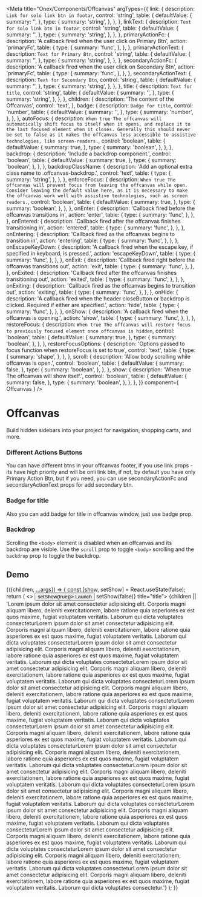 <!-- Offcanvas.mdx -->

<Meta
    title="Onex/Components/Offcanvas"
    argTypes={{
      link: {
      description: `Link for solo link btn in footar`,
      control: 'string',
      table: {
        defaultValue: {
          summary: '',
        },
        type: {
          summary: 'string',
        },
      },
    },
        linkText: {
      description: `Text for solo link btn in footar`,
      control: 'string',
      table: {
        defaultValue: {
          summary: '',
        },
        type: {
          summary: 'string',
        },
      },
    },
    primaryActionFc: {
      description: 'A callback fired when the user click on Primary Btn',
      action: 'primaryFc',
      table: {
        type: {
          summary: 'func',
        },
      },
    },
    primaryActionText: {
      description: `Text for Primary Btn`,
      control: 'string',
      table: {
        defaultValue: {
          summary: '',
        },
        type: {
          summary: 'string',
        },
      },
    },
    secondaryActionFc: {
      description: 'A callback fired when the user click on Secondary Btn',
      action: 'primaryFc',
      table: {
        type: {
          summary: 'func',
        },
      },
    },
    secondaryActionText: {
      description: `Text for Secondary Btn`,
      control: 'string',
      table: {
        defaultValue: {
          summary: '',
        },
        type: {
          summary: 'string',
        },
      },
    },
    title: {
      description: `Text for title`,
      control: 'string',
      table: {
        defaultValue: {
          summary: '',
        },
        type: {
          summary: 'string',
        },
      },
    },
      children: {
      description: 'The content of the Offcanvas',
      control: 'text',
    },
      badge: {
        description: `Badge for title`,
        control: 'number',
        table: {
          defaultValue: {
            summary: '',
          },
          type: {
            summary: 'number',
          },
        },
      },
      autoFocus: {
        description: `When true The offcanvas will automatically shift focus to itself when it opens,
                and replace it to the last focused element when it closes. Generally this should never be set
                to false as it makes the offcanvas less accessible to assistive technologies, like screen-readers.`,
        control: 'boolean',
        table: {
          defaultValue: {
            summary: true,
          },
          type: {
            summary: 'boolean',
          },
        },
      },
      backdrop: {
        description: 'Include a backdrop component.',
        control: 'boolean',
        table: {
          defaultValue: {
            summary: true,
          },
          type: {
            summary: 'boolean',
          },
        },
      },
      backdropClassName: {
        description: 'Add an optional extra class name to .offcanvas-backdrop.',
        control: 'text',
        table: {
          type: {
            summary: 'string',
          },
        },
      },
      enforceFocus: {
        description: `When true The offcanvas will prevent focus from leaving the offcanvas while open.
                Consider leaving the default value here, as it is necessary to make the offcanvas work well with
                assistive technologies, such as screen readers.`,
        control: 'boolean',
        table: {
          defaultValue: {
            summary: true,
          },
          type: {
            summary: 'boolean',
          },
        },
      },
      onEnter: {
        description: 'Callback fired before the offcanvas transitions in',
        action: 'enter',
        table: {
          type: {
            summary: 'func',
          },
        },
      },
      onEntered: {
        description: 'Callback fired after the offcanvas finishes transitioning in',
        action: 'entered',
        table: {
          type: {
            summary: 'func',
          },
        },
      },
      onEntering: {
        description: 'Callback fired as the offcanvas begins to transition in',
        action: 'entering',
        table: {
          type: {
            summary: 'func',
          },
        },
      },
      onEscapeKeyDown: {
        description: 'A callback fired when the escape key, if specified in keyboard, is pressed.',
        action: 'escapeKeyDown',
        table: {
          type: {
            summary: 'func',
          },
        },
      },
      onExit: {
        description: 'Callback fired right before the offcanvas transitions out',
        action: 'exit',
        table: {
          type: {
            summary: 'func',
          },
        },
      },
      onExited: {
        description: 'Callback fired after the offcanvas finishes transitioning out',
        action: 'exited',
        table: {
          type: {
            summary: 'func',
          },
        },
      },
      onExiting: {
        description: 'Callback fired as the offcanvas begins to transition out',
        action: 'exiting',
        table: {
          type: {
            summary: 'func',
          },
        },
      },
      onHide: {
        description:
          'A callback fired when the header closeButton or backdrop is clicked. Required if either are specified.',
        action: 'hide',
        table: {
          type: {
            summary: 'func',
          },
        },
      },
      onShow: {
        description: 'A callback fired when the offcanvas is opening.',
        action: 'show',
        table: {
          type: {
            summary: 'func',
          },
        },
      },
      restoreFocus: {
        description: `When true The offcanvas will restore focus to previously
                        focused element once offcanvas is hidden`,
        control: 'boolean',
        table: {
          defaultValue: {
            summary: true,
          },
          type: {
            summary: 'boolean',
          },
        },
      },
      restoreFocusOptions: {
        description: 'Options passed to focus function when restoreFocus is set to true',
        control: 'text',
        table: {
          type: {
            summary: 'shape',
          },
        },
      },
      scroll: {
        description: 'Allow body scrolling while offcanvas is open.',
        control: 'boolean',
        table: {
          defaultValue: {
            summary: false,
          },
          type: {
            summary: 'boolean',
          },
        },
      },
      show: {
        description: 'When true The offcanvas will show itself.',
        control: 'boolean',
        table: {
          defaultValue: {
            summary: false,
          },
          type: {
            summary: 'boolean',
          },
        },
      },
    }}
    component={ Offcanvas }
/>


# Offcanvas
Build hidden sidebars into your project for navigation, shopping carts, and more.

### Different Actions Buttons
You can have different btns in your offcanvas footer, if you use link props - its have high priority and will be onli link btn, if not, by default you have only Primary Action Btn, but if you need, you can use secondaryActionFc and secondaryActionText props for add secondary btn.

<Canvas>
  <Story name="OnlyPrimaryBtn(default)" story={stories.OnlyPrimaryBtn} />
  <Story name="PrimaryAndSecondaryBtns" story={stories.PrimaryAndSecondaryBtns} />
  <Story name="LinkBtn" story={stories.LinkBtn} />
</Canvas>

### Badge for title
Also you can add badge for title in offcanvas window, just use badge prop.

<Canvas>
  <Story name="Variant with badge" story={stories.BadgeVariant} />
</Canvas>

### Backdrop
Scrolling the ```<body>``` element is disabled when an offcanvas and its backdrop are visible.
Use the ```scroll``` prop to toggle ```<body>``` scrolling and the ```backdrop``` prop to toggle the backdrop.

<Canvas>
    <Story name="EnableBackdrop" story={stories.EnableBackdrop} />
    <Story name="DisableBackdrop" story={stories.DisableBackdrop} />
    <Story name="EnableScrolling" story={stories.EnableScrolling} />
    <Story name="EnableScrollingBackdrop" story={stories.EnableScrollingBackdrop} />
</Canvas>

## Demo

<Canvas>
    <Story name="Demo"
           args={{
               scroll: true,
               secondaryActionFc: null,
           }}>
        {({children, ...args}) => {
            const [show, setShow] = React.useState(false);
            return (
                <>
                    <Button variant="primary" onClick={() => setShow(true)}>
                        Launch
                    </Button>
                    <Offcanvas {...args} show={show} onHide={() => setShow(false)} title="title">
                    {children || 'Lorem ipsum dolor sit amet consectetur adipisicing elit. Corporis magni aliquam libero, deleniti exercitationem, labore ratione quia asperiores ex est quos maxime, fugiat voluptatem veritatis. Laborum qui dicta voluptates consecteturLorem ipsum dolor sit amet consectetur adipisicing elit. Corporis magni aliquam libero, deleniti exercitationem, labore ratione quia asperiores ex est quos maxime, fugiat voluptatem veritatis. Laborum qui dicta voluptates consecteturLorem ipsum dolor sit amet consectetur adipisicing elit. Corporis magni aliquam libero, deleniti exercitationem, labore ratione quia asperiores ex est quos maxime, fugiat voluptatem veritatis. Laborum qui dicta voluptates consecteturLorem ipsum dolor sit amet consectetur adipisicing elit. Corporis magni aliquam libero, deleniti exercitationem, labore ratione quia asperiores ex est quos maxime, fugiat voluptatem veritatis. Laborum qui dicta voluptates consecteturLorem ipsum dolor sit amet consectetur adipisicing elit. Corporis magni aliquam libero, deleniti exercitationem, labore ratione quia asperiores ex est quos maxime, fugiat voluptatem veritatis. Laborum qui dicta voluptates consecteturLorem ipsum dolor sit amet consectetur adipisicing elit. Corporis magni aliquam libero, deleniti exercitationem, labore ratione quia asperiores ex est quos maxime, fugiat voluptatem veritatis. Laborum qui dicta voluptates consecteturLorem ipsum dolor sit amet consectetur adipisicing elit. Corporis magni aliquam libero, deleniti exercitationem, labore ratione quia asperiores ex est quos maxime, fugiat voluptatem veritatis. Laborum qui dicta voluptates consecteturLorem ipsum dolor sit amet consectetur adipisicing elit. Corporis magni aliquam libero, deleniti exercitationem, labore ratione quia asperiores ex est quos maxime, fugiat voluptatem veritatis. Laborum qui dicta voluptates consecteturLorem ipsum dolor sit amet consectetur adipisicing elit. Corporis magni aliquam libero, deleniti exercitationem, labore ratione quia asperiores ex est quos maxime, fugiat voluptatem veritatis. Laborum qui dicta voluptates consecteturLorem ipsum dolor sit amet consectetur adipisicing elit. Corporis magni aliquam libero, deleniti exercitationem, labore ratione quia asperiores ex est quos maxime, fugiat voluptatem veritatis. Laborum qui dicta voluptates consecteturLorem ipsum dolor sit amet consectetur adipisicing elit. Corporis magni aliquam libero, deleniti exercitationem, labore ratione quia asperiores ex est quos maxime, fugiat voluptatem veritatis. Laborum qui dicta voluptates consecteturLorem ipsum dolor sit amet consectetur adipisicing elit. Corporis magni aliquam libero, deleniti exercitationem, labore ratione quia asperiores ex est quos maxime, fugiat voluptatem veritatis. Laborum qui dicta voluptates consecteturLorem ipsum dolor sit amet consectetur adipisicing elit. Corporis magni aliquam libero, deleniti exercitationem, labore ratione quia asperiores ex est quos maxime, fugiat voluptatem veritatis. Laborum qui dicta voluptates consecteturLorem ipsum dolor sit amet consectetur adipisicing elit. Corporis magni aliquam libero, deleniti exercitationem, labore ratione quia asperiores ex est quos maxime, fugiat voluptatem veritatis. Laborum qui dicta voluptates consectetur.'}
                    </Offcanvas>
                </>
            );
        }}
    </Story>
</Canvas>

<ArgsTable story="Demo" />

